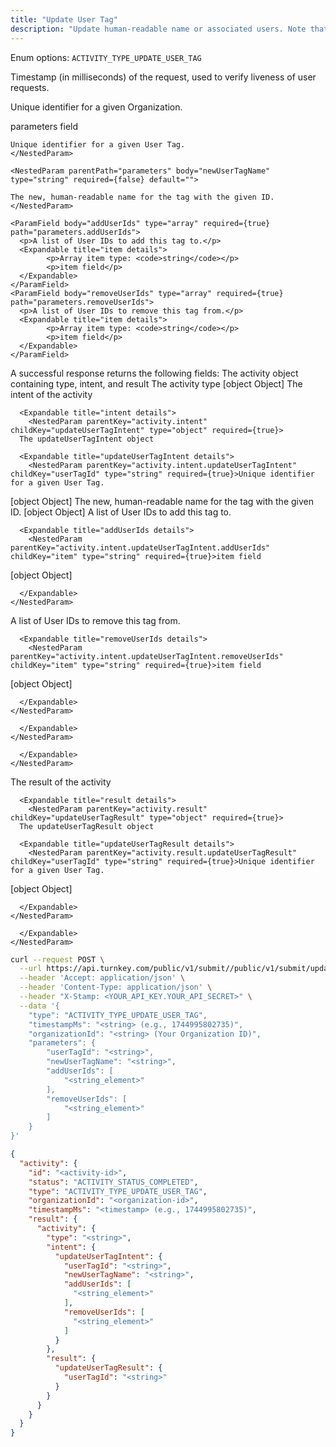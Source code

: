 ```yaml
---
title: "Update User Tag"
description: "Update human-readable name or associated users. Note that this activity is atomic: all of the updates will succeed at once, or all of them will fail."
---
```



<Authorizations />

<H3Bordered text="Body" />

<ParamField body="type" type="enum<string>" required={true}>

Enum options: `ACTIVITY_TYPE_UPDATE_USER_TAG`
</ParamField>

<ParamField body="timestampMs" type="string" required={true}>

Timestamp (in milliseconds) of the request, used to verify liveness of user requests.
</ParamField>

<ParamField body="organizationId" type="string" required={true}>

Unique identifier for a given Organization.
</ParamField>

<ParamField body="parameters" type="object" required={true} path="parameters">
  <p>parameters field</p>
  <Expandable title="details">
    <NestedParam parentPath="parameters" body="userTagId" type="string" required={true} default="">
    
    Unique identifier for a given User Tag.
    </NestedParam>
    
    <NestedParam parentPath="parameters" body="newUserTagName" type="string" required={false} default="">
    
    The new, human-readable name for the tag with the given ID.
    </NestedParam>
    
    <ParamField body="addUserIds" type="array" required={true} path="parameters.addUserIds">
      <p>A list of User IDs to add this tag to.</p>
      <Expandable title="item details">
            <p>Array item type: <code>string</code></p>
            <p>item field</p>
      </Expandable>
    </ParamField>
    <ParamField body="removeUserIds" type="array" required={true} path="parameters.removeUserIds">
      <p>A list of User IDs to remove this tag from.</p>
      <Expandable title="item details">
            <p>Array item type: <code>string</code></p>
            <p>item field</p>
      </Expandable>
    </ParamField>
  </Expandable>
</ParamField>

<H3Bordered text="Response" />
A successful response returns the following fields:

<ResponseField name="activity" type="object" required>
  The activity object containing type, intent, and result

  <Expandable title="activity details">
    <NestedParam parentKey="activity" childKey="type" type="string" required={true}>The activity type
[object Object]</NestedParam>
<NestedParam parentKey="activity" childKey="intent" type="object" required={true}>
      The intent of the activity

      <Expandable title="intent details">
        <NestedParam parentKey="activity.intent" childKey="updateUserTagIntent" type="object" required={true}>
      The updateUserTagIntent object

      <Expandable title="updateUserTagIntent details">
        <NestedParam parentKey="activity.intent.updateUserTagIntent" childKey="userTagId" type="string" required={true}>Unique identifier for a given User Tag.
[object Object]</NestedParam>
<NestedParam parentKey="activity.intent.updateUserTagIntent" childKey="newUserTagName" type="string" required={false}>The new, human-readable name for the tag with the given ID.
[object Object]</NestedParam>
<NestedParam parentKey="activity.intent.updateUserTagIntent" childKey="addUserIds" type="array" required={true}>
      A list of User IDs to add this tag to.

      <Expandable title="addUserIds details">
        <NestedParam parentKey="activity.intent.updateUserTagIntent.addUserIds" childKey="item" type="string" required={true}>item field
[object Object]</NestedParam>

      </Expandable>
    </NestedParam>
<NestedParam parentKey="activity.intent.updateUserTagIntent" childKey="removeUserIds" type="array" required={true}>
      A list of User IDs to remove this tag from.

      <Expandable title="removeUserIds details">
        <NestedParam parentKey="activity.intent.updateUserTagIntent.removeUserIds" childKey="item" type="string" required={true}>item field
[object Object]</NestedParam>

      </Expandable>
    </NestedParam>

      </Expandable>
    </NestedParam>

      </Expandable>
    </NestedParam>
<NestedParam parentKey="activity" childKey="result" type="object" required={true}>
      The result of the activity

      <Expandable title="result details">
        <NestedParam parentKey="activity.result" childKey="updateUserTagResult" type="object" required={true}>
      The updateUserTagResult object

      <Expandable title="updateUserTagResult details">
        <NestedParam parentKey="activity.result.updateUserTagResult" childKey="userTagId" type="string" required={true}>Unique identifier for a given User Tag.
[object Object]</NestedParam>

      </Expandable>
    </NestedParam>

      </Expandable>
    </NestedParam>

  </Expandable>
</ResponseField>

<RequestExample>

```bash cURL
curl --request POST \
  --url https://api.turnkey.com/public/v1/submit//public/v1/submit/update_user_tag \
  --header 'Accept: application/json' \
  --header 'Content-Type: application/json' \
  --header "X-Stamp: <YOUR_API_KEY.YOUR_API_SECRET>" \
  --data '{
    "type": "ACTIVITY_TYPE_UPDATE_USER_TAG",
    "timestampMs": "<string> (e.g., 1744995802735)",
    "organizationId": "<string> (Your Organization ID)",
    "parameters": {
        "userTagId": "<string>",
        "newUserTagName": "<string>",
        "addUserIds": [
            "<string_element>"
        ],
        "removeUserIds": [
            "<string_element>"
        ]
    }
}'
```

</RequestExample>

<ResponseExample>

```json 200
{
  "activity": {
    "id": "<activity-id>",
    "status": "ACTIVITY_STATUS_COMPLETED",
    "type": "ACTIVITY_TYPE_UPDATE_USER_TAG",
    "organizationId": "<organization-id>",
    "timestampMs": "<timestamp> (e.g., 1744995802735)",
    "result": {
      "activity": {
        "type": "<string>",
        "intent": {
          "updateUserTagIntent": {
            "userTagId": "<string>",
            "newUserTagName": "<string>",
            "addUserIds": [
              "<string_element>"
            ],
            "removeUserIds": [
              "<string_element>"
            ]
          }
        },
        "result": {
          "updateUserTagResult": {
            "userTagId": "<string>"
          }
        }
      }
    }
  }
}
```

</ResponseExample>
